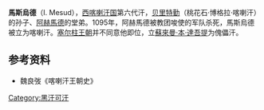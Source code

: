 '''馬斯烏德'''（I. Mesud），[[西喀喇汗国|西喀喇汗国]]第六代汗，[[贝里特勤|贝里特勤]]（桃花石·博格拉·喀喇汗）的孙子、[[阿赫馬德|阿赫馬德]]的堂弟。1095年，阿赫馬德被教团唆使的军队杀死，馬斯烏德被立为喀喇汗。[[塞尔柱王朝|塞尔柱王朝]]并不同意他即位，立[[蘇來曼·本·達吾提|蘇來曼·本·達吾提]]为傀儡汗。



{{start box}}
{{s-before|[[阿赫馬德|阿赫馬德]]}}
{{s-title|[[西喀喇汗国|西喀喇汗国]][[回鹘可汗列表|可汗]]|1095年—1097年}}
{{s-after|[[蘇來曼·本·達吾提|蘇來曼·本·達吾提]]}}
{{end box}}

==参考资料==
*魏良弢《喀喇汗王朝史》

[[Category:黑汗可汗|Category:黑汗可汗]]